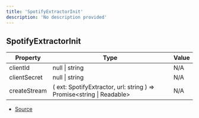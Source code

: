 ```yaml
---
title: 'SpotifyExtractorInit'
description: 'No description provided'
---
```


## SpotifyExtractorInit

| Property     | Type                                                                   | Value |
| ------------ | ---------------------------------------------------------------------- | ----- |
| clientId     | null \| string                                                         | N/A   |
| clientSecret | null \| string                                                         | N/A   |
| createStream | ( ext: SpotifyExtractor, url: string ) => Promise\<string \| Readable> | N/A   |

- [Source](https://github.com/androz2091/discord-player/blob/ce04b3f4c6671029ce4d4aa9090e56ac7e7f5666/packages/extractor/src/extractors/SpotifyExtractor.ts#L21)
